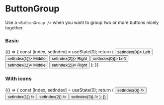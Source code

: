 
<Meta title="Components/Buttons/ButtonGroup" component={ButtonGroup} />

# ButtonGroup

Use a `<ButtonGroup />` when you want to group two or more buttons nicely together.

<ArgsTable of={ButtonGroup} />

### Basic

<Canvas>
    <Story name="basic">
        {() => {
            const [index, setIndex] = useState(0);
            return (
                <Row>
                    <Col span={24}>
                        <ButtonGroup>
                            <Button active={index === 0} onClick={() => setIndex(0)}>
                                Left
                            </Button>
                            <Button active={index === 1} onClick={() => setIndex(1)}>
                                Middle
                            </Button>
                            <Button active={index === 2} onClick={() => setIndex(2)}>
                                Right
                            </Button>
                        </ButtonGroup>
                    </Col>
                    <Col span={24}>
                        <ButtonGroup fill>
                            <Button active={index === 0} onClick={() => setIndex(0)}>
                                Left
                            </Button>
                            <Button active={index === 1} onClick={() => setIndex(1)}>
                                Middle
                            </Button>
                            <Button active={index === 2} onClick={() => setIndex(2)}>
                                Right
                            </Button>
                        </ButtonGroup>
                    </Col>
                </Row>
            );
        }}
    </Story>
</Canvas>

### With icons

<Canvas>
    <Story name="with icons">
        {() => {
            const [index, setIndex] = useState(0);
            return (
                <ButtonGroup>
                    <Button square icon="gear" active={index === 0} onClick={() => setIndex(0)} />
                    <Button square icon="info" active={index === 1} onClick={() => setIndex(1)} />
                    <Button
                        square
                        icon="devices"
                        active={index === 2}
                        onClick={() => setIndex(2)}
                    />
                    <Button
                        square
                        icon="warning"
                        active={index === 3}
                        onClick={() => setIndex(3)}
                    />
                </ButtonGroup>
            );
        }}
    </Story>
</Canvas>
